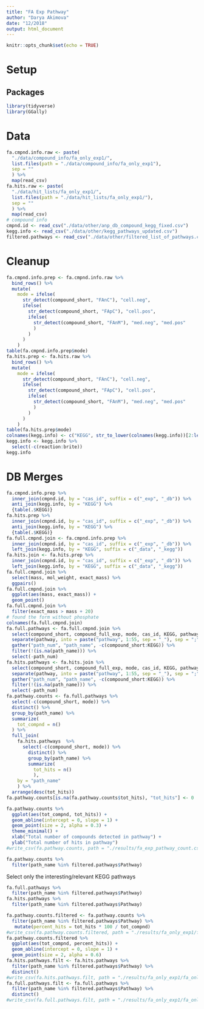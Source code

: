 ```yaml
---
title: "FA Exp Pathway"
author: "Darya Akimova"
date: "12/2018"
output: html_document
---
```


```r
knitr::opts_chunk$set(echo = TRUE)
```


# Setup

## Packages

```r
library(tidyverse)
library(GGally)
```


# Data

```r
fa.cmpnd.info.raw <- paste(
  "./data/compound_info/fa_only_exp1/", 
  list.files(path = "./data/compound_info/fa_only_exp1"), 
  sep = ""
  ) %>% 
  map(read_csv)
fa.hits.raw <- paste(
  "./data/hit_lists/fa_only_exp1/", 
  list.files(path = "./data/hit_lists/fa_only_exp1/"), 
  sep = ""
  ) %>% 
  map(read_csv)
# compound info
cmpnd.id <- read_csv("./data/other/anp_db_compound_kegg_fixed.csv")
kegg.info <- read_csv("./data/other/kegg_pathways_updated.csv")
filtered.pathways <- read_csv("./data/other/filtered_list_of_pathways.csv")
```


# Cleanup

```r
fa.cmpnd.info.prep <- fa.cmpnd.info.raw %>% 
  bind_rows() %>% 
  mutate(
    mode = ifelse(
      str_detect(compound_short, "FAnC"), "cell.neg", 
      ifelse(
        str_detect(compound_short, "FApC"), "cell.pos", 
        ifelse(
          str_detect(compound_short, "FAnM"), "med.neg", "med.pos"
          )
        )
      )
    ) 
table(fa.cmpnd.info.prep$mode)
fa.hits.prep <- fa.hits.raw %>% 
  bind_rows() %>%
  mutate(
    mode = ifelse(
      str_detect(compound_short, "FAnC"), "cell.neg", 
      ifelse(
        str_detect(compound_short, "FApC"), "cell.pos", 
        ifelse(
          str_detect(compound_short, "FAnM"), "med.neg", "med.pos"
          )
        )
      )
    )
table(fa.hits.prep$mode)
colnames(kegg.info) <- c("KEGG", str_to_lower(colnames(kegg.info))[2:length(colnames(kegg.info))])
kegg.info <- kegg.info %>% 
  select(-c(reaction:brite))
kegg.info
```


# DB Merges

```r
fa.cmpnd.info.prep %>% 
  inner_join(cmpnd.id, by = "cas_id", suffix = c("_exp", "_db")) %>% 
  anti_join(kegg.info, by = "KEGG") %>% 
  {table(.$KEGG)}
fa.hits.prep %>% 
  inner_join(cmpnd.id, by = "cas_id", suffix = c("_exp", "_db")) %>% 
  anti_join(kegg.info, by = "KEGG") %>% 
  {table(.$KEGG)}
fa.full.cmpnd.join <- fa.cmpnd.info.prep %>% 
  inner_join(cmpnd.id, by = "cas_id", suffix = c("_exp", "_db")) %>% 
  left_join(kegg.info, by = "KEGG", suffix = c("_data", "_kegg"))
fa.hits.join <- fa.hits.prep %>% 
  inner_join(cmpnd.id, by = "cas_id", suffix = c("_exp", "_db")) %>% 
  left_join(kegg.info, by = "KEGG", suffix = c("_data", "_kegg"))
fa.full.cmpnd.join %>% 
  select(mass, mol_weight, exact_mass) %>% 
  ggpairs()
fa.full.cmpnd.join %>% 
  ggplot(aes(mass, exact_mass)) +
  geom_point()
fa.full.cmpnd.join %>% 
  filter(exact_mass > mass + 20)
# found the form without phosphate
colnames(fa.full.cmpnd.join)
fa.full.pathways <- fa.full.cmpnd.join %>% 
  select(compound_short, compound_full_exp, mode, cas_id, KEGG, pathway) %>% 
  separate(pathway, into = paste("pathway", 1:55, sep = "_"), sep = ";") %>% 
  gather("path_num", "path_name", -c(compound_short:KEGG)) %>% 
  filter(!(is.na(path_name))) %>% 
  select(-path_num)
fa.hits.pathways <- fa.hits.join %>% 
  select(compound_short, compound_full_exp, mode, cas_id, KEGG, pathway) %>% 
  separate(pathway, into = paste("pathway", 1:55, sep = "_"), sep = ";") %>% 
  gather("path_num", "path_name", -c(compound_short:KEGG)) %>% 
  filter(!(is.na(path_name))) %>% 
  select(-path_num)
fa.pathway.counts <- fa.full.pathways %>% 
  select(-c(compound_short, mode)) %>% 
  distinct() %>% 
  group_by(path_name) %>% 
  summarize(
    tot_compnd = n()
  ) %>% 
  full_join(
    fa.hits.pathways  %>% 
      select(-c(compound_short, mode)) %>% 
        distinct() %>% 
        group_by(path_name) %>% 
        summarize(
          tot_hits = n()
          ), 
    by = "path_name"
    ) %>% 
  arrange(desc(tot_hits)) 
fa.pathway.counts[is.na(fa.pathway.counts$tot_hits), "tot_hits"] <- 0

fa.pathway.counts %>% 
  ggplot(aes(tot_compnd, tot_hits)) +
  geom_abline(intercept = 0, slope = 1) +
  geom_point(size = 2, alpha = 0.3) +
  theme_minimal() +
  xlab("Total number of compounds detected in pathway") +
  ylab("Total number of hits in pathway")
#write_csv(fa.pathway.counts, path = "./results/fa_exp_pathway_count.csv")

fa.pathway.counts %>% 
  filter(path_name %in% filtered.pathways$Pathway)
```

Select only the interesting/relevant KEGG pathways

```r
fa.full.pathways %>% 
  filter(path_name %in% filtered.pathways$Pathway)
fa.hits.pathways %>% 
  filter(path_name %in% filtered.pathways$Pathway)

fa.pathway.counts.filtered <- fa.pathway.counts %>% 
  filter(path_name %in% filtered.pathways$Pathway) %>% 
   mutate(percent_hits = tot_hits * 100 / tot_compnd)
#write_csv(fa.pathway.counts.filtered, path = "./results/fa_only_exp1/fa_exp_pathway_count_filt.csv")
fa.pathway.counts.filtered %>% 
  ggplot(aes(tot_compnd, percent_hits)) +
  geom_abline(intercept = 0, slope = 1) +
  geom_point(size = 2, alpha = 0.6)
fa.hits.pathways.filt <- fa.hits.pathways %>% 
  filter(path_name %in% filtered.pathways$Pathway) %>% 
  distinct()
#write_csv(fa.hits.pathways.filt, path = "./results/fa_only_exp1/fa_only_exp_hits_pathways.csv")
fa.full.pathways.filt <- fa.full.pathways %>% 
  filter(path_name %in% filtered.pathways$Pathway) %>% 
  distinct()
#write_csv(fa.full.pathways.filt, path = "./results/fa_only_exp1/fa_only_exp_all_cmpnd_pathways.csv")
```

